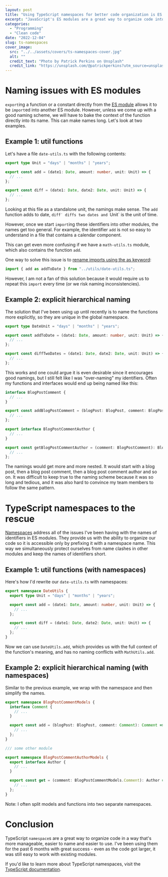 ```yaml
---
layout: post
title: "Using TypeScript namespaces for better code organization is ES modules"
excerpt: "JavaScript's ES modules are a great way to organize code into separate files and keep the code clean. I have noticed however that as projects get larger, it gets harder and harder to keep mental track of the code and assign proper names to identifiers. In this blog post, I present TypeScript namespaces as one of the solutions to this problem."
categories:
  - "Programming"
  - "Clean code"
date: "2022-12-04"
slug: ts-namespaces
cover_image:
  src: "../../assets/covers/ts-namespaces-cover.jpg"
  alt: ""
  credit_text: "Photo by Patrick Perkins on Unsplash"
  credit_link: "https://unsplash.com/@patrickperkins?utm_source=unsplash&utm_medium=referral&utm_content=creditCopyText"
---
```


# Naming issues with ES modules

`export`ing a function or a constant directly from the [ES module](https://developer.mozilla.org/en-US/docs/Web/JavaScript/Guide/Modules) allows it to be `import`ed into another ES module. However, unless we come up with a good naming scheme, we will have to bake the context of the function directly into its name. This can make names long. Let's look at two examples.

## Example 1: util functions

Let's have a file `date-utils.ts` with the following contents:

```ts
export type Unit = "days" | "months" | "years";

export const add = (date1: Date, amount: number, unit: Unit) => {
  // ...
};

export const diff = (date1: Date, date2: Date, unit: Unit) => {
  // ...
};
```

Looking at this file as a standalone unit, the namings make sense. The `add` function adds to date, `diff˙ diffs two dates and `Unit` is the unit of time.

However, once we start `import`ing these identifiers into other modules, the names get too general. For example, the identifier `add` is not so easy to understand in a file that contains a calendar component.

This can get even more confusing if we have a `math-utils.ts` module, which also contains the function `add`.

One way to solve this issue is to [rename imports using the as keyword](https://developer.mozilla.org/en-US/docs/Web/JavaScript/Guide/Modules#renaming_imports_and_exports):

```ts
import { add as addToDate } from "../utils/date-utils.ts";
```

However, I am not a fan of this solution because it would require us to repeat this `import` every time (or we risk naming inconsistencies).

## Example 2: explicit hierarchical naming

The solution that I've been using up until recently is to name the functions more explicitly, so they are unique in the global namespace.

```ts
export type DateUnit = "days" | "months" | "years";

export const addToDate = (date1: Date, amount: number, unit: Unit) => {
  // ...
};

export const diffTwoDates = (date1: Date, date2: Date, unit: Unit) => {
  // ...
};
```

This works and one could argue it is even desirable since it encourages good namings, but I still felt like I was "over-naming" my identifiers. Often my functions and interfaces would end up being named like this:

```ts
interface BlogPostComment {
  // ...
}

export const addBlogPostComment = (blogPost: BlogPost, comment: BlogPostComment): BlogPostComment => {
  // ...
};

export interface BlogPostCommentAuthor {
  // ...
}

export const getBlogPostCommentAuthor = (comment: BlogPostComment): BlogPostCommentAuthor => {
  // ...
};
```

The namings would get more and more nested. It would start with a blog post, then a blog post comment, then a blog post comment author and so on. It was difficult to keep true to the naming scheme because it was so long and tedious, and it was also hard to convince my team members to follow the same pattern.

# TypeScript namespaces to the rescue

[Namespaces](https://www.typescriptlang.org/docs/handbook/namespaces.html) address all of the issues I've been having with the names of identifiers in ES modules. They provide us with the ability to organize our code so it is accessible only by prefixing it with a namespace name. This way we simultaneously protect ourselves from name clashes in other modules and keep the names of identifiers short.

## Example 1: util functions (with namespaces)

Here's how I'd rewrite our `date-utils.ts` with namespaces:

```ts
export namespace DateUtils {
  export type Unit = "days" | "months" | "years";

  export const add = (date1: Date, amount: number, unit: Unit) => {
    // ...
  };

  export const diff = (date1: Date, date2: Date, unit: Unit) => {
    // ...
  };
}
```

Now we can use `DateUtils.add`, which provides us with the full context of the function's meaning, and has no naming conflicts with `MathUtils.add`.

## Example 2: explicit hierarchical naming (with namespaces)

Similar to the previous example, we wrap with the namespace and then simplify the names.

```ts
export namespace BlogPostCommentModels {
  interface Comment {
    // ...
  }

  export const add = (blogPost: BlogPost, comment: Comment): Comment => {
    // ...
  };
}

/// some other module

export namespace BlogPostCommentAuthorModels {
  export interface Author {
    // ...
  }

  export const get = (comment: BlogPostCommentModels.Comment): Author => {
    // ...
  };
}
```

Note: I often split models and functions into two separate namespaces.

# Conclusion

TypeScript `namespace`s are a great way to organize code in a way that's more manageable, easier to name and easier to use. I've been using them for the past 6 months with great success - even as the code got larger, it was still easy to work with existing modules.

If you'd like to learn more about TypeScript namespaces, visit the [TypeScript documentation](https://www.typescriptlang.org/docs/handbook/namespaces.html#splitting-across-files).
